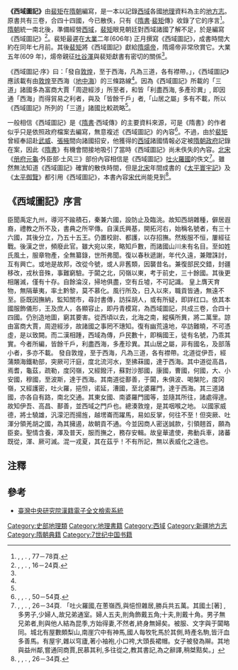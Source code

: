 {{Veil|time=2015-09-12T07:09:33+00:00}}
'''《西域圖記》'''由[[裴矩|裴矩]]在[[隋朝|隋朝]]編寫，是一本以記錄[[西域|西域]]各國[[地理|地理]]資料為主的[[地方志|地方志]]。原書共有三卷，合四十四國，今已散佚，只有《[[隋書|隋書]]·[[裴矩|裴矩]]傳》收錄了它的序言<ref>{{{first|楊憲光}}}, {{{title|裴矩與《西域圖記》}}}, {{{journal|山西省測繪資料檔案館}}}. {{{date|2002年3－4期}}}, 77－78頁.</ref>。[[隋朝|隋朝]]統一南北後，準備經營[[西域|西域]]，[[裴矩|裴矩]]眼見朝廷對西域諸國了解不足，於是編寫《西域圖記》<ref name="裴矩《西域圖記》所見敦煌至西海的“三道”">{{{first|余太山}}}, {{{title|裴矩《西域圖記》所見敦煌至西海的“三道”}}}, {{{journal|西域研究}}}. {{{date|2005年4期}}}, 16－24頁.</ref>。裴矩最遲在[[大业_(年号)|大業]]二年(606年) 正月撰寫《西域圖記》，成書時間大約在同年七月前。其後[[裴矩|裴矩]]將《西域圖記》獻給[[隋煬帝|隋煬帝]]，隋煬帝非常欣賞它。大業五年(609 年)，煬帝親征[[吐谷渾|吐谷渾]]與裴矩獻書有密切的關係<ref name="裴矩《西域圖記》所見敦煌至西海的“三道”"/>。

《西域圖記·序》曰：「發自[[敦煌|敦煌]]，至于西海，凡為三道，各有襟帶。」，《西域圖記》應該載有由[[敦煌|敦煌]]至西海（[[地中海|地中海]]）的三條路線<ref name="裴矩《西域圖記》所見敦煌至西海的“三道”"/>。因為《西域圖記》所載的「三道」諸國多為富商大賈「周遊經涉」所至者，和皆「利盡西海, 多產珍異」, 即因通「西海」而得貿易之利者，與及「皆餘千戶」者,「山居之屬」多有不載，所以《西域圖記》所列的「三道」諸國比較疏略<ref name="裴矩《西域圖記》所見敦煌至西海的“三道”"/>。

一般相信《西域圖記》是《[[隋書|隋書]]·西域傳》的主要資料來源，可是《隋書》的作者似乎只是依照政府檔案去編寫，無意複述《西域圖記》的內容<ref>{{{first|余太山}}}, {{{title|《隋書· 西域傳》的若干問題}}}, {{{journal|新疆師範大學學報（哲學社會科學版）}}}. {{{date|2004年3期}}}, 50－54頁.</ref>。不過，由於[[裴矩|裴矩]]曾經奉詔赴[[武威|武威]]、[[張掖|張掖]]間向諸國招安，他獲得的[[西域|西域]]諸國情報必定被[[隋朝政府|隋朝政府]]記錄在案，因此《[[隋書|隋書]]》有機會間接地吸引了當時《西域圖記》尚未佚失的內容。[[北宋|北宋]]《[[册府元龜|册府元龜]]·外臣部·土风三》部份內容相信是《西域圖記》[[吐火羅|吐火羅國]]的佚文<ref>{{{first|李錦繡}}}, {{{title|《通典·邊防典》“吐火羅”條史料來源與《西域圖記》}}}, {{{journal|西域研究}}}. {{{date|2005年4期}}}, 26－34頁.	
「吐火羅國,在蔥嶺西,與悒怛雜居,勝兵共五萬。其國土[著] ,多男子,少婦人,故兄弟通室。婦人五夫,則角飾戴五角;十夫,則戴十角。男子無兄弟者,則與他人結為昆季,方始得妻,不然者,終身無婦矣。被服、文字與于闐略同。城北有屋數頗梨山,南崖穴中有神馬,國人每牧牝馬於其側,時產名駒,皆汗血多善馬。有屋宇,雜以穹廬,著小袖袍,小口袴,大頭長裙帽。女子被發為辮。其地與益州鄰,嘗通同商賈,民慕其利,多往從之,教其書記,為之辭譯,稍桀黠矣。」</ref>。雖然無法知道《西域圖記》確實的散佚時間，但是[[北宋|北宋]]年間成書的《[[太平寰宇記|太平寰宇記]]》及《[[太平御覽|太平御覽]]》都引用《西域圖記》，本書內容[[宋代|宋代]]尚能見到<ref name="《通典·邊防典》“吐火羅”條史料來源與《西域圖記》">{{{first|李錦繡}}}, {{{title|《通典·邊防典》“吐火羅”條史料來源與《西域圖記》}}}, {{{journal|西域研究}}}. {{{date|2005年4期}}}, 26－34頁.</ref>。

==《西域圖記》序言==
{{HideH
|Head         = 《西域圖記·序》
|FrameStyle   = text-align:left;
|HeadStyle    = font-weight:normal;
}}
臣聞禹定九州，導河不踰積石，秦兼六國，設防止及臨洮。故知西胡雜種，僻居遐裔，禮教之所不及，書典之所罕傳。自漢氏興基，開拓河右，始稱名號者，有三十六國，其後分立，乃五十五王。仍置校尉、都護，以存招撫。然叛服不恒，屢經征戰。後漢之世，頻廢此官。雖大宛以來，略知戶數，而諸國山川未有名目。至如姓氏風土，服章物產，全無纂錄，世所弗聞。復以春秋遞謝，年代久遠，兼贈誅討，互有興亡。或地是故邦，改從今號，或人非舊類，因襲昔名。兼復部民交錯，封疆移改，戎秋音殊，事難窮驗。于闐之北，冈嶺以東，考于前史，三十餘國。其後更相屠滅，僅有十存。自餘淪沒，掃地俱盡，空有丘墟，不可記識。
皇上膺天育物，無隔華夷，率土黔黎，莫不慕化。風行所及，日入以來，職貢皆通，無遠不至。臣既因撫納，監知關市，尋討書傳，訪採胡人，或有所疑，即詳红口。依其本國服飾儀形，王及庶人，各顯容止，即丹青模寫，為西域圖記，共成三卷，合四十四國。仍別造地圖，窮其要害。從西頃以去，北海之南，縱橫所異，將二萬里。諒由富商大賈，周遊經涉，故諸國之事罔不璤知。復有幽荒遠地，卒訪難曉，不可憑虛，是以致闕。而二漢相踵，西域為傳，戶民數十，即稱國王，徒有名號，乃乖其實。今者所編，皆餘千戶，利盡西海，多產珍異。其山居之屬，非有國名，及部落小者，多亦不載。
發自敦煌，至于西海，凡為三道，各有襟帶。北道從伊吾，經蒲類海鐵勒部，突厥可汗庭，度北流河水，至拂菻國，達于西海。其中道從高昌，焉耆，龜茲，疏勒，度冈嶺，又經鏺汗，蘇對沙那國，康國，曹國，何國，大、小安國，穆國，至波斯，達于西海。其南道從鄯善，于闐，朱俱波、喝槃陀，度冈嶺，又經護密，吐火羅，挹怛，诺延，漕國，至北婆羅門，達于西海。其三道諸國，亦各自有路，南北交通。其東女國、南婆羅門國等，並隨其所往，諸處得達。故知伊吾、高昌、鄯善，並西域之門戶也。總湊敦煌，是其咽喉之地。
以國家威德，將士驍雄，汎濛汜而揚旌，越塄崙而躍馬，易如反掌，何往不至！但突厥、吐渾分領羌胡之國，為其擁遏，故朝貢不通。今並因商人密送誠款，引領翹首，願為臣妾。聖情含養，澤及普天，服而撫之，務存安輯。故皇華遣使，弗動兵車，諸蕃既從，渾、厥可滅。混一戎夏，其在茲乎！不有所記，無以表威化之遠也。
{{HideF}}

==注釋==
<div class="references-small">
<references />
</div>

==參考==
*[http://www.sinica.edu.tw/ftms-bin/ftmsw3 臺灣中央研究院漢籍電子全文檢索系統] {{Wayback|url=http://www.sinica.edu.tw/ftms-bin/ftmsw3 |date=20010623063029 }}

[[Category:史部地理類|Category:史部地理類]]
[[Category:地理書籍|Category:地理書籍]]
[[Category:西域|Category:西域]]
[[Category:新疆地方志|Category:新疆地方志]]
[[Category:隋朝典籍|Category:隋朝典籍]]
[[Category:7世纪中国书籍|Category:7世纪中国书籍]]